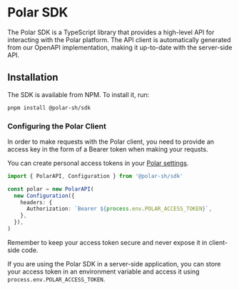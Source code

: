 
# Polar SDK

The Polar SDK is a TypeScript library that provides a high-level API for interacting with the Polar platform. The API client is automatically generated from our OpenAPI implementation, making it up-to-date with the server-side API.

## Installation

The SDK is available from NPM. To install it, run:

```bash
pnpm install @polar-sh/sdk
```

### Configuring the Polar Client

In order to make requests with the Polar client, you need to provide an access key in the form of a Bearer token when making your requsts.

You can create personal access tokens in your [Polar settings](https://polar.sh/settings).

```typescript
import { PolarAPI, Configuration } from '@polar-sh/sdk'

const polar = new PolarAPI(
  new Configuration({
    headers: {
      Authorization: `Bearer ${process.env.POLAR_ACCESS_TOKEN}`,
    },
  }),
)
```

<BrowserCallout type="CAUTION">
Remember to keep your access token secure and never expose it in client-side code.

If you are using the Polar SDK in a server-side application, you can store your access token in an environment variable and access it using `process.env.POLAR_ACCESS_TOKEN`.

</BrowserCallout>
